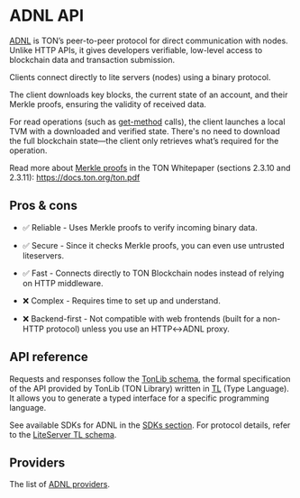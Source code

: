 
# ADNL API

[ADNL](/v3/documentation/network/protocols/adnl/overview) is TON’s peer-to-peer protocol for direct communication with nodes. Unlike HTTP APIs, it gives developers verifiable, low-level access to blockchain data and transaction submission.

Clients connect directly to lite servers (nodes) using a binary protocol.

The client downloads key blocks, the current state of an account, and their Merkle proofs, ensuring the validity of received data.

For read operations (such as [get-method](/v3/guidelines/smart-contracts/get-methods) calls), the client launches a local TVM with a downloaded and verified state. There's no need to download the full blockchain state—the client only retrieves what’s required for the operation.

Read more about [Merkle proofs](/v3/documentation/dapps/proofs) in the TON Whitepaper (sections 2.3.10 and 2.3.11): https://docs.ton.org/ton.pdf

## Pros & cons

- ✅ Reliable - Uses Merkle proofs to verify incoming binary data.
- ✅ Secure - Since it checks Merkle proofs, you can even use untrusted liteservers.  
- ✅ Fast - Connects directly to TON Blockchain nodes instead of relying on HTTP middleware. 

- ❌ Complex - Requires time to set up and understand. 
- ❌ Backend-first - Not compatible with web frontends (built for a non-HTTP protocol) unless you use an HTTP↔ADNL proxy.

## API reference

Requests and responses follow the [TonLib schema](https://github.com/ton-blockchain/ton/blob/master/tl/generate/scheme/tonlib_api.tl), the formal specification of the API provided by TonLib (TON Library) written in [TL](/v3/documentation/data-formats/tl) (Type Language). It allows you to generate a typed interface for a specific programming language.

See available SDKs for ADNL in the [SDKs section](/v3/guidelines/dapps/apis-sdks/sdk#overview). For protocol details, refer to the [LiteServer TL schema](https://github.com/ton-blockchain/ton/blob/master/tl/generate/scheme/lite_api.tl).

## Providers

The list of [ADNL providers](/v3/guidelines/dapps/apis-sdks/api-types#providers-2).

<Feedback />
